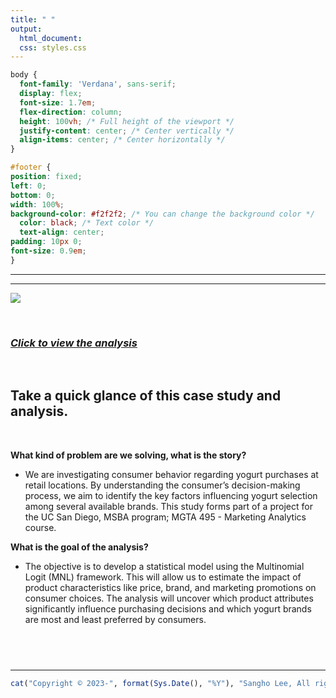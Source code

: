 ```yaml
---
title: " "
output:
  html_document:
  css: styles.css
---
```


```css
body {
  font-family: 'Verdana', sans-serif;
  display: flex;
  font-size: 1.7em;
  flex-direction: column;
  height: 100vh; /* Full height of the viewport */
  justify-content: center; /* Center vertically */
  align-items: center; /* Center horizontally */
}

#footer {
position: fixed;
left: 0;
bottom: 0;
width: 100%;
background-color: #f2f2f2; /* You can change the background color */
  color: black; /* Text color */
  text-align: center;
padding: 10px 0;
font-size: 0.9em;
}


```

------------------------------------------------------------------------

------------------------------------------------------------------------

![](Photo/marketing_analytics_mnl_conjoint.png)

<br>

### [*Click to view the analysis*](https://business-analytics-slee.shinyapps.io/data_models_decisions_marketing_mnl_conjoint/)

<br>

## **Take a quick glance of this case study and analysis.**

<br>

**What kind of problem are we solving, what is the story?** <br>

-   We are investigating consumer behavior regarding yogurt purchases at retail locations. By understanding the consumer's decision-making process, we aim to identify the key factors influencing yogurt selection among several available brands. This study forms part of a project for the UC San Diego, MSBA program; MGTA 495 - Marketing Analytics course. <br>

**What is the goal of the analysis?** <br>

-   The objective is to develop a statistical model using the Multinomial Logit (MNL) framework. This will allow us to estimate the impact of product characteristics like price, brand, and marketing promotions on consumer choices. The analysis will uncover which product attributes significantly influence purchasing decisions and which yogurt brands are most and least preferred by consumers.

## <br> 

------------------------------------------------------------------------

::: {#footer}
```r
cat("Copyright © 2023-", format(Sys.Date(), "%Y"), "Sangho Lee, All rights reserved.")
```
:::
